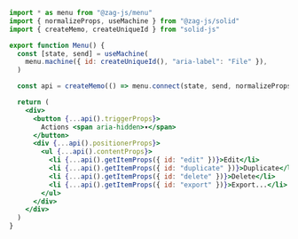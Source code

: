 ```jsx
import * as menu from "@zag-js/menu"
import { normalizeProps, useMachine } from "@zag-js/solid"
import { createMemo, createUniqueId } from "solid-js"

export function Menu() {
  const [state, send] = useMachine(
    menu.machine({ id: createUniqueId(), "aria-label": "File" }),
  )

  const api = createMemo(() => menu.connect(state, send, normalizeProps))

  return (
    <div>
      <button {...api().triggerProps}>
        Actions <span aria-hidden>▾</span>
      </button>
      <div {...api().positionerProps}>
        <ul {...api().contentProps}>
          <li {...api().getItemProps({ id: "edit" })}>Edit</li>
          <li {...api().getItemProps({ id: "duplicate" })}>Duplicate</li>
          <li {...api().getItemProps({ id: "delete" })}>Delete</li>
          <li {...api().getItemProps({ id: "export" })}>Export...</li>
        </ul>
      </div>
    </div>
  )
}
```
